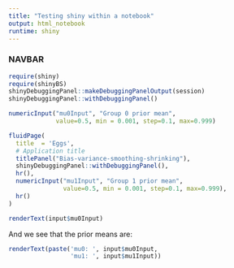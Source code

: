 ```yaml
---
title: "Testing shiny within a notebook"
output: html_notebook
runtime: shiny
---
```


### NAVBAR 


```r
require(shiny)
require(shinyBS)
shinyDebuggingPanel::makeDebuggingPanelOutput(session)
shinyDebuggingPanel::withDebuggingPanel()
```
```r
numericInput("mu0Input", "Group 0 prior mean",
             value=0.5, min = 0.001, step=0.1, max=0.999)
```
```r
fluidPage(
  title  = 'Eggs', 
  # Application title
  titlePanel("Bias-variance-smoothing-shrinking"),
  shinyDebuggingPanel::withDebuggingPanel(), 
  hr(),
  numericInput("mu1Input", "Group 1 prior mean",
               value=0.5, min = 0.001, step=0.1, max=0.999),
  hr()
)
```

```r
renderText(input$mu0Input)
```

And we see that the prior means are: 
```r
renderText(paste('mu0: ', input$mu0Input,  
                 'mu1: ', input$mu1Input))

```